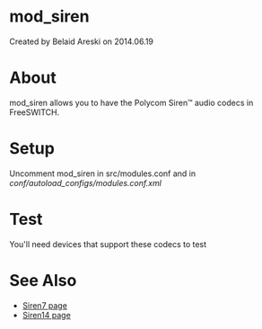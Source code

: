 
# mod_siren 

 Created by  Belaid Areski on 2014.06.19

# About

mod\_siren allows you to have the Polycom Siren™ audio codecs in FreeSWITCH.

# Setup

Uncomment mod\_siren in src/modules.conf and in _conf/autoload\_configs/modules.conf.xml_

# Test

You'll need devices that support these codecs to test

# See Also

* [Siren7 page](http://www.polycom.com/usa/en/company/about%5Fus/technology/siren%5Fg7221/siren%5Fg7221.html)
* [Siren14 page](http://www.polycom.com/usa/en/company/about%5Fus/technology/siren14%5Fg7221c/siren14%5Fg7221c.html)


